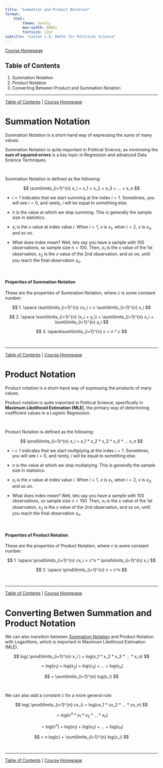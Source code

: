 ```yaml
---
title: "Summation and Product Notation"
format:
    html:
        theme: darkly
        max-width: 800px
        fontsize: 12pt
subtitle: "Lesson 1.4, Maths for Political Science"
---
```


[Course Homepage](https://politicalscience.github.io/math)

## Table of Contents {#contents}

1.  Summation Notation
2.  Product Notation
3.  Converting Between Product and Summation Notation

------------------------------------------------------------------------

[Table of Contents](#contents) \| [Course Homepage](https://politicalscience.github.io/math)

# Summation Notation {#summation}

Summation Notation is a short-hand way of expressing the sums of many values.

Summation Notation is quite important in Political Science, as minimising the **sum of squared errors** is a key topic in Regression and advanced Data Science Techniques.

<br />

Summation Notation is defined as the following:

$$
\sum\limits_{i=1}^{n} x_i = x_1 + x_2 + x_3 + ... + x_n
$$

-   $i=1$ indicates that we start summing at the index $i=1$. Sometimes, you will see $i = 0$, and rarely, $i$ will be equal to something else.

-   $n$ is the value at which we stop summing. This is generally the sample size in statistics.

-   $x_i$ is the $x$ value at index value $i$. When $i = 1$, $x$ is $x_1$, when $i = 2$, $x$ is $x_2$, and so on.

-   What does index mean? Well, lets say you have a sample with 100 observations, so sample size $n=100$. Then, $x_1$ is the $x$ value of the 1st observation, $x_2$ is the $x$ value of the 2nd observation, and so on, until you reach the final observation $x_n$.

<br />

#### Properties of Summation Notation

These are the properties of Summation Notation, where $c$ is some constant number:

$$
1. \space \sum\limits_{i=1}^{n} cx_i = c \sum\limits_{i=1}^{n} x_i
$$

$$
2. \space \sum\limits_{i=1}^{n} (x_i + y_i) = \sum\limits_{i=1}^{n} x_i + \sum\limits_{i=1}^{n} y_i
$$

$$
3. \space\sum\limits_{i=1}^{n} c = n * c
$$

<br />

------------------------------------------------------------------------

[Table of Contents](#contents) \| [Course Homepage](https://politicalscience.github.io/math)

# Product Notation {#product}

Product notation is a short-hand way of expressing the products of many values.

Product notation is quite important in Political Science, specifically in **Maximum Likelihood Estimation (MLE)**, the primary way of determining coefficient values in a Logistic Regression.

<br />

Product Notation is defined as the following:

$$
\prod\limits_{i=1}^{n} x_i = x_1 * x_2 * x_3 * x_4 * ... x_n
$$

-   $i=1$ indicates that we start multiplying at the index $i=1$. Sometimes, you will see $i = 0$, and rarely, $i$ will be equal to something else.

-   $n$ is the value at which we stop multiplying. This is generally the sample size in statistics.

-   $x_i$ is the $x$ value at index value $i$. When $i = 1$, $x$ is $x_1$, when $i = 2$, $x$ is $x_2$, and so on.

-   What does index mean? Well, lets say you have a sample with 100 observations, so sample size $n=100$. Then, $x_1$ is the $x$ value of the 1st observation, $x_2$ is the $x$ value of the 2nd observation, and so on, until you reach the final observation $x_n$.

<br />

#### Properties of Product Notation

These are the properties of Product Notation, where $c$ is some constant number:

$$
1. \space \prod\limits_{i=1}^{n} cx_i = c^n * \prod\limits_{i=1}^{n} x_i
$$

$$
2. \space \prod\limits_{i=1}^{n} c = c^n
$$

<br />

------------------------------------------------------------------------

[Table of Contents](#contents) \| [Course Homepage](https://politicalscience.github.io/math)

# Converting Betwen Summation and Product Notation {#converting}

We can also transition between [Summation Notation](#4001) and Product Notation with Logarithms, which is important in Maximum Likelihood Estimation (MLE).

$$
log( \prod\limits_{i=1}^{n} x_i ) = log(x_1 * x_2 * x_3 * ... * x_n)
$$

$$
= log(x_1) + log(x_2) + log(x_3) + ... + log(x_n)
$$

$$
= \sum\limits_{i=1}^{n} log(x_i)
$$

<br />

We can also add a constant $c$ for a more general rule:

$$
log( \prod\limits_{i=1}^{n} cx_i) = log(cx_1 * cx_2 * ... * cx_n)
$$

$$
= log(c^n * x_1 * x_2 *... *x_n)
$$

$$
= log(c^n) + log(x_1) + log(x_2) + ... + log(x_n)
$$

$$
= n log(c) + \sum\limits_{i=1}^{n} log(x_i)
$$

<br />

------------------------------------------------------------------------

[Table of Contents](#contents) \| [Course Homepage](https://politicalscience.github.io/math)